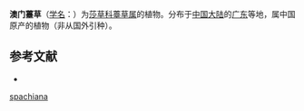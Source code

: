 {{Speciesbox
| name = 澳门薹草
| status = 
| status_system = 
| image =
| genus = Carex
| species = spachiana
| authority = Boott
}}

'''澳门薹草'''（[[学名|学名]]：{{lang|la|''Carex spachiana''}}）为[[莎草科|莎草科]][[薹草属|薹草属]]的植物。分布于[[中国大陆|中国大陆]]的[[广东|广东]]等地，属中国原产的植物（非从国外引种）。

== 参考文献 ==
<div class="references-small">
* {{cite web| url =http://www.bioinfo.cn/db05/KmzwSpecies.php?action=view&id=24995| title =澳门薹草| work =《中国高等植物数据库全库》| publisher =中国科学院微生物研究所| author =昆明植物研究所| accessdate =2009-02-25| deadurl =yes| archiveurl =https://web.archive.org/web/20160305030506/http://www.bioinfo.cn/db05/KmzwSpecies.php?action=view&id=24995| archivedate =2016-03-05}}
</div>
{{Taxonbar|from=Q15232519}}

{{DEFAULTSORT:Carex spachiana}}
[[Category:薹草属|spachiana]]


{{Carex-stub}}